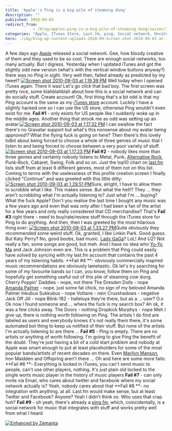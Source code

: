 ```yaml
---
title: 'Apple''s Ping is a big pile of steaming dung'
description: ""
published: 2010-09-03
redirect_from: 
            - /blog/apples-ping-is-a-big-pile-of-steaming-dung/swizec/1444
categories: "Apple, ITunes Store, Last.fm, ping, Social network, Uncategorized"
hero: ./img/blog-wp-content-uploads-2010-09-Screen-shot-2010-09-03-at-1.19.39-PM.png
---
```


A few days ago [Apple](http://www.apple.com "Apple") released a social network. Gee, how bloody creative of them and they used to be so cool. There are enough social networks, too many actually. But I digress. Yesterday when I updated iTunes and got the slightly odd new version (what's with the vertical window buttons anyway?) there was no Ping in sight. Very well then, failed already as predicted by my tweet? [![](./img/Screen-shot-2010-09-03-at-11939-PM94eb2i.png "Screen shot 2010-09-03 at 1.19.39 PM")](./img/blog-wp-content-uploads-2010-09-Screen-shot-2010-09-03-at-1.19.39-PM.png) Well today when I opened iTunes again. There it was! Let's go click that bad boy. The first screen was pretty nice, some blahblahblah about how this is a social network and can do socially stuff. Create account! Ok, first thing that's a bit odd is that my Ping account is the same as my [iTunes store](http://itunes.com "ITunes Store") account. Luckily I have a slightly hacked one so I can use the US store, otherwise Ping wouldn't even exist for me. **Fail #1** - only exists for US people like I suddenly woke up in the middle ages. Another thing that strook me as odd was setting up an avatar:[![](./img/Screen-shot-2010-09-03-at-11732-PM50aeei.png "Screen shot 2010-09-03 at 1.17.32 PM")](./img/blog-wp-content-uploads-2010-09-Screen-shot-2010-09-03-at-1.17.32-PM.png) I can swallow the fact there's no Gravatar support but what's this nonsense about my avatar being _approved!?_ What the flying fuck is going on here? Then there's this lovely tidbit about being forced to choose a whole of three genres of music that I listen to and being forced to choose between a very poor variety of stuff.[![](./img/Screen-shot-2010-09-03-at-11723-PMb3h0g0.png "Screen shot 2010-09-03 at 1.17.23 PM")](./img/blog-wp-content-uploads-2010-09-Screen-shot-2010-09-03-at-1.17.23-PM.png) **Fail #2** - nobody likes more than three genres and certainly nobody listens to Metal, Punk, [Alternative Rock](http://en.wikipedia.org/wiki/Alternative_rock "Alternative rock"), Punk-Rock, Cabaret, Swing, Folk and so on. Just the top10 chart on [last.fm](http://Last.fm "Last.fm") lists stuff from at least 6 different genres, most of them not on this list. Coming to terms with the uselessness of this profile creation screen I finally clicked "Continue" and was greeted with this little ditty: [![](./img/Screen-shot-2010-09-03-at-12951-PM5f710h.png "Screen shot 2010-09-03 at 1.29.51 PM")](./img/blog-wp-content-uploads-2010-09-Screen-shot-2010-09-03-at-1.29.51-PM.png)Sure, alright, I have to allow them to scrobble what I like. This makes sense. But what the hell!? They ... they aren't scrobbling what I'm actually listening to? Just what I'm ... buying? What the fuck Apple? Don't you realise the last time I bought any music was a few years ago and even that was only after I had been a fan of the artist for a few years and only really considered that CD merchandise? That's **Fail #3** right there - need to buy/rate/review stuff through the iTunes store for Ping to do anything. And then, then I was greeted by the most hilarious thing ever: [![](./img/Screen-shot-2010-09-03-at-13327-PMg05f59.png "Screen shot 2010-09-03 at 1.33.27 PM")](./img/blog-wp-content-uploads-2010-09-Screen-shot-2010-09-03-at-1.33.27-PM.png)Quite obviously they recommended some weird stuff. Ok, granted, I like Linkin Park. Good guess. But Katy Perry? No, good boobs, bad music. [Lady GaGa](http://www.ladygaga.com/ "Lady Gaga")? LoL! And U2? Not really a fan, some songs are good, but meh. And I have no idea who [Yo-Yo Ma](http://www.yo-yoma.com/ "Yo-Yo Ma") and Jack Johnson even are. This is a problem that Ping could easily have solved by syncing with my last.fm account that contains the past 4 years of my listening habits. **Fail #4 **- obviously commercially inspired music recommendations are obviously lametastic. Ok let's try searching for some of my favourite bands so I can, you know, follow them on Ping and hopefully get something useful out of this pile of steaming cow dung. Cherry Poppin' Daddies - nope, not there The Dresden Dolls - nope [Amanda Palmer](http://amandapalmer.net "Amanda Palmer") - nope, just some fat chick, no sign of my beloved Amanda Palmer Inkubus Sukkubus - nope Voltaire - nein Cruxshadows - negative Jack Off Jill - nope Blink-182 - halleluya they're there, but as a ... user? O.o Ok now I found someone and ... where the fuck is my search box? Ah ok, it was a few clicks away. The Doors - nothing Dropkick Murphys - nope Meh I give up, there is nothing worth following on Ping. The artists I do find are labeled as users and everybody knows it's not really them there, it's some automated bot thing to keep us notified of their stuff. But none of the artists I'm actually listening to are there ... **Fail #5** - Ping is empty. There are no artists or anything of worth following. I'm going to give Ping the benefit of the doubt. They're just having a bit of a cold start problem and nobody at Apple was smart enough to put at least placeholders for some of the most popular bands/artists of recent decades on there. Even [Marilyn Manson](http://www.marilynmanson.com "Marilyn Manson"), Iron Maidden and Offspring aren't there ... Oh and here are some more fails: **Fail #6 **- Everything is locked in iTunes, you can't send music to people, can't use other players, nothing. It's just plain old locked to the single worts music player in the history of music players **Fail #7** - can only invite via Email, who cares about twitter and facebook where my social network actually is? Yeah, nobody cares about that **Fail #8 **- no integration with anything. at all. Last.fm would make sense, but at least Twitter and Facebook? Anyone? Yeah I didn't think so. Who uses that crap huh? **Fail #9** - oh yeah, there's already a [ping.fm](http://ping.fm/), which, coincidentally, is a social network for music that integrates with stuff and works pretty well from what I heard

[![Enhanced by Zemanta](http://img.zemanta.com/zemified_e.png?x-id=ffb7f017-5402-4e8f-9ce4-f22d785e005b)](http://www.zemanta.com/ "Enhanced by Zemanta")
